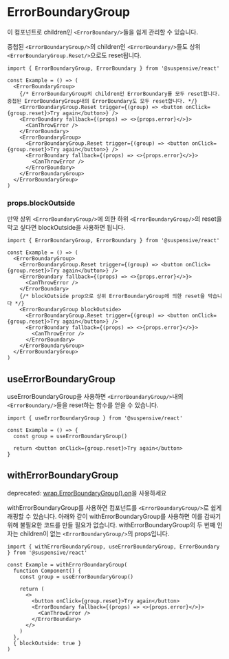 
# ErrorBoundaryGroup

이 컴포넌트로 children인 `<ErrorBoundary/>`들을 쉽게 관리할 수 있습니다.

중첩된 `<ErrorBoundaryGroup/>`의 children인 `<ErrorBoundary/>`들도 상위 `<ErrorBoundaryGroup.Reset/>`으로도 reset됩니다.

```tsx /ErrorBoundaryGroup/
import { ErrorBoundaryGroup, ErrorBoundary } from '@suspensive/react'

const Example = () => (
  <ErrorBoundaryGroup>
    {/* ErrorBoundaryGroup의 children인 ErrorBoundary를 모두 reset합니다. 중첩된 ErrorBoundaryGroup내의 ErrorBoundary도 모두 reset합니다. */}
    <ErrorBoundaryGroup.Reset trigger={(group) => <button onClick={group.reset}>Try again</button>} />
    <ErrorBoundary fallback={(props) => <>{props.error}</>}>
      <CanThrowError />
    </ErrorBoundary>
    <ErrorBoundaryGroup>
      <ErrorBoundaryGroup.Reset trigger={(group) => <button onClick={group.reset}>Try again</button>} />
      <ErrorBoundary fallback={(props) => <>{props.error}</>}>
        <CanThrowError />
      </ErrorBoundary>
    </ErrorBoundaryGroup>
  </ErrorBoundaryGroup>
)
```

### props.blockOutside

만약 상위 `<ErrorBoundaryGroup/>`에 의한 하위 `<ErrorBoundaryGroup/>`의 reset을 막고 싶다면 blockOutside을 사용하면 됩니다.

```tsx /blockOutside/
import { ErrorBoundaryGroup, ErrorBoundary } from '@suspensive/react'

const Example = () => (
  <ErrorBoundaryGroup>
    <ErrorBoundaryGroup.Reset trigger={(group) => <button onClick={group.reset}>Try again</button>} />
    <ErrorBoundary fallback={(props) => <>{props.error}</>}>
      <CanThrowError />
    </ErrorBoundary>
    {/* blockOutside prop으로 상위 ErrorBoundaryGroup에 의한 reset을 막습니다 */}
    <ErrorBoundaryGroup blockOutside>
      <ErrorBoundaryGroup.Reset trigger={(group) => <button onClick={group.reset}>Try again</button>} />
      <ErrorBoundary fallback={(props) => <>{props.error}</>}>
        <CanThrowError />
      </ErrorBoundary>
    </ErrorBoundaryGroup>
  </ErrorBoundaryGroup>
)
```

## useErrorBoundaryGroup

useErrorBoundaryGroup을 사용하면 `<ErrorBoundaryGroup/>`내의 `<ErrorBoundary/>`들을 reset하는 함수를 얻을 수 있습니다.

```tsx /useErrorBoundaryGroup/
import { useErrorBoundaryGroup } from '@suspensive/react'

const Example = () => {
  const group = useErrorBoundaryGroup()

  return <button onClick={group.reset}>Try again</button>
}
```

## withErrorBoundaryGroup

<Callout type='warning'>

deprecated: [wrap.ErrorBoundaryGroup().on](./wrap)을 사용하세요

</Callout>

withErrorBoundaryGroup를 사용하면 컴포넌트를 `<ErrorBoundaryGroup/>`로 쉽게 래핑할 수 있습니다.
아래와 같이 withErrorBoundaryGroup를 사용하면 이를 감싸기 위해 불필요한 코드를 만들 필요가 없습니다.
withErrorBoundaryGroup의 두 번째 인자는 children이 없는 `<ErrorBoundaryGroup/>`의 props입니다.

```tsx /withErrorBoundaryGroup/
import { withErrorBoundaryGroup, useErrorBoundaryGroup, ErrorBoundary } from '@suspensive/react'

const Example = withErrorBoundaryGroup(
  function Component() {
    const group = useErrorBoundaryGroup()

    return (
      <>
        <button onClick={group.reset}>Try again</button>
        <ErrorBoundary fallback={(props) => <>{props.error}</>}>
          <CanThrowError />
        </ErrorBoundary>
      </>
    )
  },
  { blockOutside: true }
)
```

